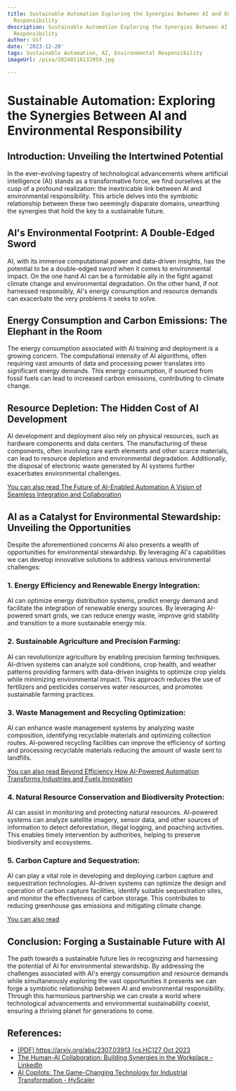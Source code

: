 ```yaml
---
title: Sustainable Automation Exploring the Synergies Between AI and Environmental
  Responsibility
description: Sustainable Automation Exploring the Synergies Between AI and Environmental
  Responsibility
author: Usf
date: '2023-12-20'
tags: Sustainable Automation, AI, Environmental Responsibility
imageUrl: /pixa/20240116132959.jpg

---
```

#  Sustainable Automation: Exploring the Synergies Between AI and Environmental  Responsibility

## Introduction: Unveiling the Intertwined Potential

In the ever-evolving tapestry  of technological advancements where artificial intelligence (AI) stands as a transformative force, we find ourselves at the cusp of a profound realization: the inextricable link  between AI and environmental responsibility. This article delves into the symbiotic relationship between these two seemingly  disparate domains, unearthing the synergies that hold the key to a sustainable future.

## AI's Environmental Footprint: A Double-Edged Sword

AI, with its immense computational power and data-driven insights, has the potential to be a double-edged sword when it comes to environmental impact. On the one hand  AI can be a formidable ally in the fight against climate change and environmental degradation. On the other hand, if not harnessed responsibly, AI's energy consumption  and resource demands  can exacerbate the very  problems it seeks to solve.

## Energy Consumption and Carbon Emissions:  The Elephant in the Room

The energy consumption associated with AI training and deployment is  a growing concern. The computational intensity of AI algorithms, often requiring  vast amounts of data and processing power translates into significant energy demands. This energy consumption, if sourced from fossil fuels can lead to  increased carbon emissions, contributing to climate  change.

## Resource  Depletion: The Hidden Cost  of AI Development

AI development and deployment also rely on physical resources, such as hardware components and data centers. The manufacturing of these components, often involving  rare earth  elements and other scarce  materials, can  lead to resource depletion and environmental degradation. Additionally, the disposal of electronic waste generated by AI systems further exacerbates environmental challenges.

[You can also read The  Future of AI-Enabled Automation A Vision of Seamless Integration and Collaboration](The%20Future%20of%20AI-Enabled%20Automation%20A%20Vision%20of%20Seamless%20Integration%20and%20Collaboration)


## AI  as a Catalyst for Environmental  Stewardship: Unveiling the Opportunities

Despite the aforementioned concerns AI also  presents a wealth of opportunities for environmental stewardship. By leveraging  AI's capabilities  we can develop innovative solutions to address various environmental challenges:

### 1. Energy Efficiency and Renewable Energy Integration:

AI  can optimize energy  distribution systems, predict energy demand and  facilitate the integration of  renewable energy sources. By leveraging AI-powered smart grids, we can  reduce energy waste, improve grid stability and  transition to a more sustainable  energy mix.

### 2. Sustainable Agriculture and Precision Farming:

AI can revolutionize agriculture by enabling  precision farming techniques.  AI-driven  systems can analyze soil conditions, crop health, and weather patterns providing farmers with data-driven insights to optimize  crop yields while minimizing environmental impact. This approach reduces the use of fertilizers and pesticides conserves water resources, and promotes sustainable farming practices.

### 3. Waste Management and Recycling  Optimization:

AI can enhance waste management systems by analyzing waste composition, identifying recyclable materials  and  optimizing  collection routes.  AI-powered recycling facilities can improve the efficiency of sorting and processing recyclable materials reducing  the amount of  waste sent to landfills.

[You can also  read Beyond Efficiency How AI-Powered Automation Transforms Industries and Fuels Innovation](Beyond%20Efficiency%20How%20AI-Powered%20Automation%20Transforms%20Industries%20and%20Fuels%20Innovation)


###  4. Natural Resource  Conservation and Biodiversity Protection:

AI can assist in monitoring and protecting natural resources. AI-powered systems can analyze satellite imagery, sensor data, and  other sources of  information to detect deforestation,  illegal logging, and poaching activities. This enables timely intervention by authorities, helping to preserve biodiversity and ecosystems.

### 5. Carbon  Capture and Sequestration:

AI can play a vital role in developing and deploying carbon capture  and  sequestration technologies. AI-driven systems can optimize the design and operation of carbon capture facilities, identify suitable sequestration sites,  and monitor the effectiveness of carbon  storage. This contributes to reducing greenhouse gas emissions and mitigating climate  change.

[You can also read ]()


## Conclusion: Forging a Sustainable Future with AI

The path towards a sustainable future lies in recognizing and harnessing the potential of AI for environmental stewardship. By addressing the  challenges associated with AI's energy consumption and resource demands while simultaneously  exploring the vast opportunities it presents  we can forge a symbiotic relationship between  AI and environmental  responsibility. Through this harmonious partnership  we can create a world  where technological advancements and environmental sustainability  coexist, ensuring a  thriving planet for generations to come.

## References:
- [[PDF] https://arxiv.org/abs/2307.03913 [cs.HC]27 Oct 2023](https://arxiv.org/pdf/2307.03913)
- [The Human-AI Collaboration: Building Synergies in the Workplace - LinkedIn](https://www.linkedin.com/pulse/human-ai-collaboration-building-synergies-workplace-leon)
- [AI Copilots: The Game-Changing Technology for Industrial Transformation - HyScaler](https://hyscaler.com/insights/siemens-microsoft-launch-ai-copilots/)
